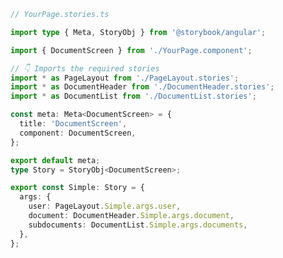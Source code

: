 ```ts
// YourPage.stories.ts

import type { Meta, StoryObj } from '@storybook/angular';

import { DocumentScreen } from './YourPage.component';

// 👇 Imports the required stories
import * as PageLayout from './PageLayout.stories';
import * as DocumentHeader from './DocumentHeader.stories';
import * as DocumentList from './DocumentList.stories';

const meta: Meta<DocumentScreen> = {
  title: 'DocumentScreen',
  component: DocumentScreen,
};

export default meta;
type Story = StoryObj<DocumentScreen>;

export const Simple: Story = {
  args: {
    user: PageLayout.Simple.args.user,
    document: DocumentHeader.Simple.args.document,
    subdocuments: DocumentList.Simple.args.documents,
  },
};
```
